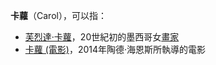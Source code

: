 '''卡蘿'''（Carol），可以指：
*[[芙烈達·卡蘿|芙烈達·卡蘿]]，20世紀初的墨西哥女[[畫家|畫家]]
*[[卡蘿_(電影)|卡蘿 (電影)]]，2014年陶德·海恩斯所執導的電影

{{Disambig|Cat=二字译名消歧义|C卡}}